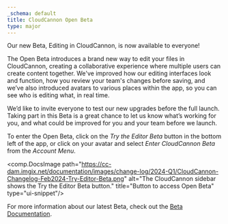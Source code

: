 ```yaml
---
_schema: default
title: CloudCannon Open Beta
type: major
---
```

Our new Beta, Editing in CloudCannon, is now available to everyone!

The Open Beta introduces a brand new way to edit your files in CloudCannon, creating a collaborative experience where multiple users can create content together. We've improved how our editing interfaces look and function, how you review your team's changes before saving, and we’ve also introduced avatars to various places within the app, so you can see who is editing what, in real time.

We’d like to invite everyone to test our new upgrades before the full launch. Taking part in this Beta is a great chance to let us know what’s working for you, and what could be improved for you and your team before we launch.

To enter the Open Beta, click on the *Try the Editor Beta* button in the bottom left of the app, or click on your avatar and select *Enter CloudCannon Beta* from the *Account Menu*.

<comp.DocsImage path="https://cc-dam.imgix.net/documentation/images/change-log/2024-Q1/CloudCannon-Changelog-Feb2024-Try-Editor-Beta.png" alt="The CloudCannon sidebar shows the Try the Editor Beta button." title="Button to access Open Beta" type="ui-snippet"/>

For more information about our latest Beta, check out the [Beta Documentation](https://cloudcannon.com/documentation/articles/beta).